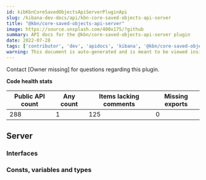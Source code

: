 ```yaml
---
id: kibKbnCoreSavedObjectsApiServerPluginApi
slug: /kibana-dev-docs/api/kbn-core-saved-objects-api-server
title: "@kbn/core-saved-objects-api-server"
image: https://source.unsplash.com/400x175/?github
summary: API docs for the @kbn/core-saved-objects-api-server plugin
date: 2022-07-28
tags: ['contributor', 'dev', 'apidocs', 'kibana', '@kbn/core-saved-objects-api-server']
warning: This document is auto-generated and is meant to be viewed inside our experimental, new docs system. Reach out in #docs-engineering for more info.
---
```




Contact [Owner missing] for questions regarding this plugin.

**Code health stats**

| Public API count  | Any count | Items lacking comments | Missing exports |
|-------------------|-----------|------------------------|-----------------|
| 288 | 1 | 125 | 0 |

## Server

### Interfaces
<DocDefinitionList data={kbnCoreSavedObjectsApiServerObj.server.interfaces}/>

### Consts, variables and types
<DocDefinitionList data={kbnCoreSavedObjectsApiServerObj.server.misc}/>

